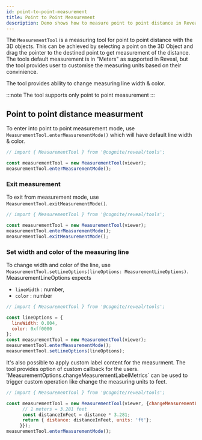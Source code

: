 ```yaml
---
id: point-to-point-measurement
title: Point to Point Measurement
description: Demo shows how to measure point to point distance in Reveal.
---
```



The `MeasurementTool` is a measuring tool for point to point distance with the 3D objects.
This can be achieved by selecting a point on the 3D Object and drag the pointer to the destined point to get measurement of the distance.
The tools default measurement is in "Meters" as supported in Reveal, but the tool provides user to customise the measuring units
based on their convinience.

The tool provides ability to change measuring line width & color.

:::note
The tool supports only point to point measurement
:::

<DemoWrapper name="Cognite3DViewerDemo" />

## Point to point distance measurment
To enter into point to point measurement mode, use `MeasurementTool.enterMeasurementMode()` which will have default line width & color.

```jsx runnable
// import { MeasurementTool } from '@cognite/reveal/tools';

const measurementTool = new MeasurementTool(viewer);
measurementTool.enterMeasurementMode();
```
### Exit measurement
To exit from measurement mode, use `MeasurementTool.exitMeasurementMode()`.

```jsx runnable
// import { MeasurementTool } from '@cognite/reveal/tools';

const measurementTool = new MeasurementTool(viewer);
measurementTool.enterMeasurementMode();
measurementTool.exitMeasurementMode();
```

### Set width and color of the measuring line
To change width and color of the line, use `MeasurementTool.setLineOptions(lineOptions: MeasurementLineOptions)`. MeasurementLineOptions expects
  - `lineWidth` : number,
  - `color` : number

```jsx runnable
// import { MeasurementTool } from '@cognite/reveal/tools';

const lineOptions = {
  lineWidth: 0.004,
  color: 0xff0000
};
const measurementTool = new MeasurementTool(viewer);
measurementTool.enterMeasurementMode();
measurementTool.setLineOptions(lineOptions);
```

It's also possible to apply custom label content for the measurment.
The tool provides option of custom callback for the users. 'MeasurementOptions.changeMeasurementLabelMetrics` can be
used to trigger custom operation like change the measuring units to feet. 

```jsx runnable
// import { MeasurementTool } from '@cognite/reveal/tools';

const measurementTool = new MeasurementTool(viewer, {changeMeasurementLabelMetrics: (distance) => {
      // 1 meters = 3.281 feet
      const distanceInFeet = distance * 3.281;
      return { distance: distanceInFeet, units: 'ft'};
     }});
measurementTool.enterMeasurementMode();
```